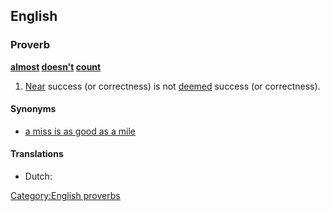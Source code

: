==English==
===Proverb===
'''[[almost]] [[doesn't]] [[count]]'''
#[[near|Near]] success (or correctness) is not [[deem]]ed success (or correctness).
====Synonyms====
*[[a miss is as good as a mile]]

====Translations====
{{trans-top|Near success (or correctness) is not deemed success (or correctness)}}
* Dutch: {{t|nl|bijna telt niet}}
{{trans-mid}}
{{trans-bottom}}

[[Category:English proverbs]]